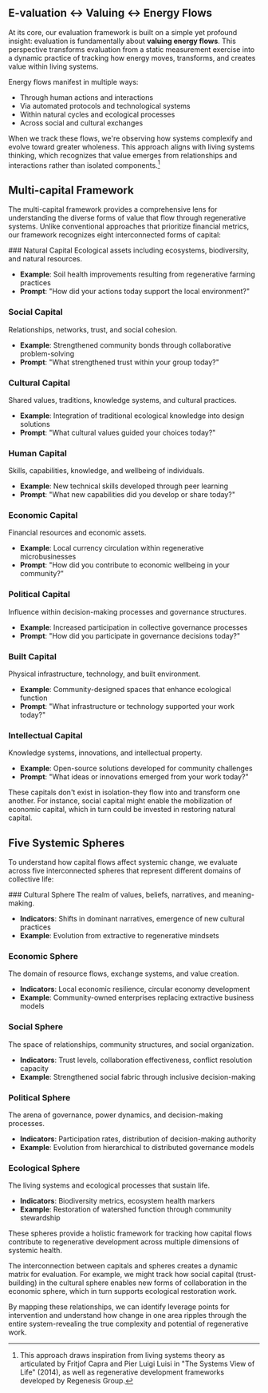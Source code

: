 
## E-valuation ↔ Valuing ↔ Energy Flows

At its core, our evaluation framework is built on a simple yet profound insight: evaluation is fundamentally about **valuing energy flows**. This perspective transforms evaluation from a static measurement exercise into a dynamic practice of tracking how energy moves, transforms, and creates value within living systems.

Energy flows manifest in multiple ways:

- Through human actions and interactions
- Via automated protocols and technological systems
- Within natural cycles and ecological processes
- Across social and cultural exchanges

When we track these flows, we're observing how systems complexify and evolve toward greater wholeness. This approach aligns with living systems thinking, which recognizes that value emerges from relationships and interactions rather than isolated components.[^1]

## Multi-capital Framework

The multi-capital framework provides a comprehensive lens for understanding the diverse forms of value that flow through regenerative systems. Unlike conventional approaches that prioritize financial metrics, our framework recognizes eight interconnected forms of capital:

<Steps>
### Natural Capital
Ecological assets including ecosystems, biodiversity, and natural resources.

- **Example**: Soil health improvements resulting from regenerative farming practices
- **Prompt**: "How did your actions today support the local environment?"

### Social Capital
Relationships, networks, trust, and social cohesion.

- **Example**: Strengthened community bonds through collaborative problem-solving
- **Prompt**: "What strengthened trust within your group today?"

### Cultural Capital
Shared values, traditions, knowledge systems, and cultural practices.

- **Example**: Integration of traditional ecological knowledge into design solutions
- **Prompt**: "What cultural values guided your choices today?"

### Human Capital
Skills, capabilities, knowledge, and wellbeing of individuals.

- **Example**: New technical skills developed through peer learning
- **Prompt**: "What new capabilities did you develop or share today?"

### Economic Capital
Financial resources and economic assets.

- **Example**: Local currency circulation within regenerative microbusinesses
- **Prompt**: "How did you contribute to economic wellbeing in your community?"

### Political Capital
Influence within decision-making processes and governance structures.

- **Example**: Increased participation in collective governance processes
- **Prompt**: "How did you participate in governance decisions today?"

### Built Capital
Physical infrastructure, technology, and built environment.

- **Example**: Community-designed spaces that enhance ecological function
- **Prompt**: "What infrastructure or technology supported your work today?"

### Intellectual Capital
Knowledge systems, innovations, and intellectual property.

- **Example**: Open-source solutions developed for community challenges  
- **Prompt**: "What ideas or innovations emerged from your work today?"

</Steps>

These capitals don't exist in isolation-they flow into and transform one another. For instance, social capital might enable the mobilization of economic capital, which in turn could be invested in restoring natural capital.

## Five Systemic Spheres

To understand how capital flows affect systemic change, we evaluate across five interconnected spheres that represent different domains of collective life:

<Steps>
### Cultural Sphere
The realm of values, beliefs, narratives, and meaning-making.

- **Indicators**: Shifts in dominant narratives, emergence of new cultural practices
- **Example**: Evolution from extractive to regenerative mindsets

### Economic Sphere
The domain of resource flows, exchange systems, and value creation.

- **Indicators**: Local economic resilience, circular economy development
- **Example**: Community-owned enterprises replacing extractive business models

### Social Sphere
The space of relationships, community structures, and social organization.

- **Indicators**: Trust levels, collaboration effectiveness, conflict resolution capacity
- **Example**: Strengthened social fabric through inclusive decision-making

### Political Sphere
The arena of governance, power dynamics, and decision-making processes.

- **Indicators**: Participation rates, distribution of decision-making authority
- **Example**: Evolution from hierarchical to distributed governance models

### Ecological Sphere
The living systems and ecological processes that sustain life.

- **Indicators**: Biodiversity metrics, ecosystem health markers
- **Example**: Restoration of watershed function through community stewardship

</Steps>

These spheres provide a holistic framework for tracking how capital flows contribute to regenerative development across multiple dimensions of systemic health.

The interconnection between capitals and spheres creates a dynamic matrix for evaluation. For example, we might track how social capital (trust-building) in the cultural sphere enables new forms of collaboration in the economic sphere, which in turn supports ecological restoration work.

By mapping these relationships, we can identify leverage points for intervention and understand how change in one area ripples through the entire system-revealing the true complexity and potential of regenerative work.

[^1]: This approach draws inspiration from living systems theory as articulated by Fritjof Capra and Pier Luigi Luisi in "The Systems View of Life" (2014), as well as regenerative development frameworks developed by Regenesis Group.

[^2]: Our multi-capital framework builds upon the work of the MultiCapital Scorecard developed by Martin Thomas and Mark McElroy, while incorporating elements from Ethan Roland and Gregory Landua's 8 Forms of Capital framework.

[^3]: The five spheres approach is influenced by Rudolf Steiner's social threefolding, expanded to include ecological and cultural dimensions as articulated in regenerative development literature by Daniel Christian Wahl and others.
